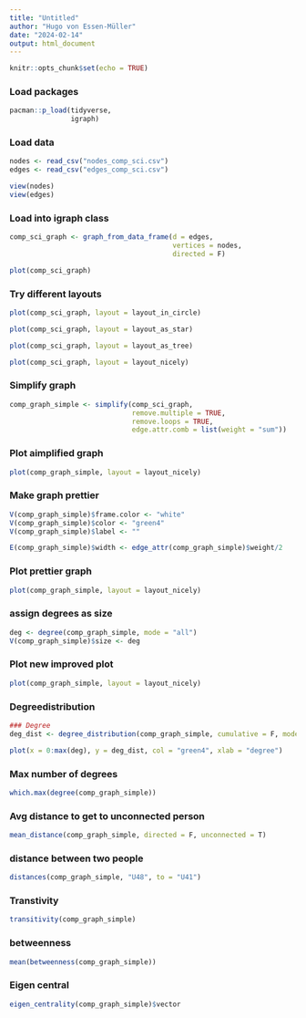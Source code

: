 ```yaml
---
title: "Untitled"
author: "Hugo von Essen-Müller"
date: "2024-02-14"
output: html_document
---
```


```r
knitr::opts_chunk$set(echo = TRUE)

```


### Load packages
```r
pacman::p_load(tidyverse, 
               igraph)
```

### Load data
```r
nodes <- read_csv("nodes_comp_sci.csv")
edges <- read_csv("edges_comp_sci.csv")
```

```r
view(nodes)
view(edges)
```

### Load into igraph class
```r
comp_sci_graph <- graph_from_data_frame(d = edges, 
                                        vertices = nodes, 
                                        directed = F)
```

```r
plot(comp_sci_graph)
```
### Try different layouts
```r
plot(comp_sci_graph, layout = layout_in_circle)
```
```r
plot(comp_sci_graph, layout = layout_as_star)
```
```r
plot(comp_sci_graph, layout = layout_as_tree)
```

```r
plot(comp_sci_graph, layout = layout_nicely)
```
### Simplify graph
```r
comp_graph_simple <- simplify(comp_sci_graph,
                              remove.multiple = TRUE,
                              remove.loops = TRUE,
                              edge.attr.comb = list(weight = "sum"))
```

### Plot aimplified graph
```r
plot(comp_graph_simple, layout = layout_nicely)
```
### Make graph prettier
```r
V(comp_graph_simple)$frame.color <- "white"
V(comp_graph_simple)$color <- "green4"
V(comp_graph_simple)$label <- ""

E(comp_graph_simple)$width <- edge_attr(comp_graph_simple)$weight/2
```

### Plot prettier graph
```r
plot(comp_graph_simple, layout = layout_nicely)
```
### assign degrees as size
```r
deg <- degree(comp_graph_simple, mode = "all")
V(comp_graph_simple)$size <- deg
```

### Plot new improved plot
```r
plot(comp_graph_simple, layout = layout_nicely)
```
### Degreedistribution
```r
### Degree
deg_dist <- degree_distribution(comp_graph_simple, cumulative = F, mode = "all")

plot(x = 0:max(deg), y = deg_dist, col = "green4", xlab = "degree")
```
### Max number of degrees
```r
which.max(degree(comp_graph_simple))

```
### Avg distance to get to unconnected person
```r
mean_distance(comp_graph_simple, directed = F, unconnected = T)
```
### distance between two people
```r
distances(comp_graph_simple, "U48", to = "U41")
```
### Transtivity
```r
transitivity(comp_graph_simple)
```
### betweenness
```r
mean(betweenness(comp_graph_simple))
```
### Eigen central
```r
eigen_centrality(comp_graph_simple)$vector
```

